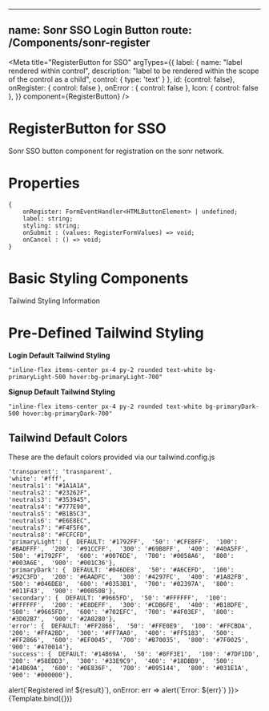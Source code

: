 
<!-- RegisterButton.stories.mdx -->

---
name: Sonr SSO Login Button
route: /Components/sonr-register
---

<Meta
    title="RegisterButton for SSO"
    argTypes={{
      label: {
        name: "label rendered within control",
        description: "label to be rendered within the scope of the control as a child",
        control: {
            type: 'text'
        }
      },
      id: {control: false},
      onRegister: { control: false },
      onError : { control: false },
      Icon: { control: false },
    }}
    component={RegisterButton}
/>


# RegisterButton for SSO
Sonr SSO button component for registration on the sonr network.

# Properties
```
{
    onRegister: FormEventHandler<HTMLButtonElement> | undefined;
    label: string;
    styling: string;
    onSubmit : (values: RegisterFormValues) => void;
    onCancel : () => void;
}
```

# Basic Styling Components

Tailwind Styling Information

# Pre-Defined Tailwind Styling

**Login Default Tailwind Styling**
```
"inline-flex items-center px-4 py-2 rounded text-white bg-primaryLight-500 hover:bg-primaryLight-700"
```
**Signup Default Tailwind Styling**
```
"inline-flex items-center px-4 py-2 rounded text-white bg-primaryDark-500 hover:bg-primaryDark-700"
```

## Tailwind Default Colors

These are the default colors provided via our tailwind.config.js

```
'transparent': 'trasnparent',
'white': '#fff',
'neutrals1': "#1A1A1A",
'neutrals2': "#23262F",
'neutrals3': "#353945",
'neatrals4': "#777E90",
'neutrals5': "#B1B5C3",
'neutrals6': "#E6E8EC",
'neutrals7': "#F4F5F6",
'neutrals8': "#FCFCFD",
'primaryLight': {  DEFAULT: '#1792FF',  '50': '#CFE8FF',  '100': '#BADFFF',  '200': '#91CCFF',  '300': '#69B8FF',  '400': '#40A5FF',  '500': '#1792FF',  '600': '#0076DE',  '700': '#0058A6',  '800': '#003A6E',  '900': '#001C36'},
'primaryDark': {  DEFAULT: '#046DE8',  '50': '#A6CEFD',  '100': '#92C3FD',  '200': '#6AADFC',  '300': '#4297FC',  '400': '#1A82FB',  '500': '#046DE8',  '600': '#0353B1',  '700': '#02397A',  '800': '#011F43',  '900': '#00050B'},
'secondary': {  DEFAULT: '#9665FD',  '50': '#FFFFFF',  '100': '#FFFFFF',  '200': '#E8DEFF',  '300': '#CDB6FE',  '400': '#B18DFE',  '500': '#9665FD',  '600': '#702EFC',  '700': '#4F03EF',  '800': '#3D02B7',  '900': '#2A0280'},
'error': {  DEFAULT: '#FF2866',  '50': '#FFE0E9',  '100': '#FFCBDA',  '200': '#FFA2BD',  '300': '#FF7AA0',  '400': '#FF5183',  '500': '#FF2866',  '600': '#EF0045',  '700': '#B70035',  '800': '#7F0025',  '900': '#470014'},
'success': {  DEFAULT: '#14B69A',  '50': '#8FF3E1',  '100': '#7DF1DD',  '200': '#58EDD3',  '300': '#33E9C9',  '400': '#18DBB9',  '500': '#14B69A',  '600': '#0E836F',  '700': '#095144',  '800': '#031E1A',  '900': '#000000'},
```

<ArgsTable of={RegisterButton} />


<Canvas>
    <Story name="Light"
      args={{
        label: "Register",
        domain: 'domain.snr',
        theme: 'light',
        skin: 'primary',
        onRegister: result => alert(`Registered in! ${result}`),
        onError: err => alert(`Error: ${err}`)
    }}>
        {Template.bind({})}
    </Story>
</Canvas>
